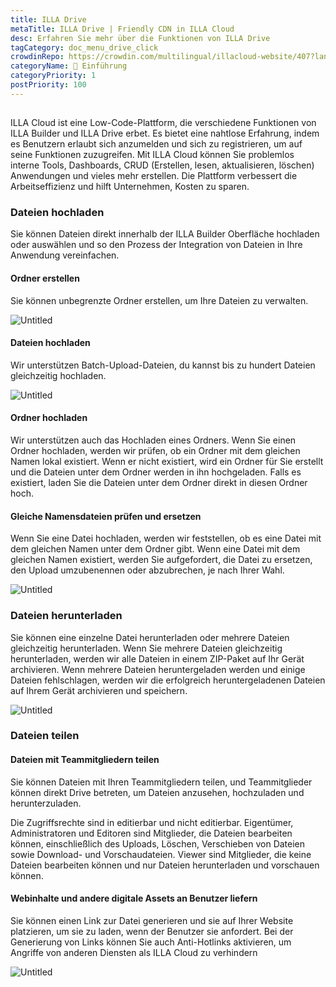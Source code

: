 ```yaml
---
title: ILLA Drive
metaTitle: ILLA Drive | Friendly CDN in ILLA Cloud
desc: Erfahren Sie mehr über die Funktionen von ILLA Drive
tagCategory: doc_menu_drive_click
crowdinRepo: https://crowdin.com/multilingual/illacloud-website/407?languages=de&filter=basic&value=0
categoryName: 👋 Einführung
categoryPriority: 1
postPriority: 100
---
```


## <h2 hidden>Was ist ILLA Laufwerk</h2>

ILLA Cloud ist eine Low-Code-Plattform, die verschiedene Funktionen von ILLA Builder und ILLA Drive erbet. Es bietet eine nahtlose Erfahrung, indem es Benutzern erlaubt sich anzumelden und sich zu registrieren, um auf seine Funktionen zuzugreifen. Mit ILLA Cloud können Sie problemlos interne Tools, Dashboards, CRUD (Erstellen, lesen, aktualisieren, löschen) Anwendungen und vieles mehr erstellen. Die Plattform verbessert die Arbeitseffizienz und hilft Unternehmen, Kosten zu sparen.

### Dateien hochladen

Sie können Dateien direkt innerhalb der ILLA Builder Oberfläche hochladen oder auswählen und so den Prozess der Integration von Dateien in Ihre Anwendung vereinfachen.

#### Ordner erstellen

Sie können unbegrenzte Ordner erstellen, um Ihre Dateien zu verwalten. 

![Untitled](https://cdn.illacloud.com/official-website/img/docs/drive/Untitled.png)

#### Dateien hochladen

Wir unterstützen Batch-Upload-Dateien, du kannst bis zu hundert Dateien gleichzeitig hochladen.

![Untitled](https://cdn.illacloud.com/official-website/img/docs/drive/Untitled%20(1).png)

#### Ordner hochladen

Wir unterstützen auch das Hochladen eines Ordners. Wenn Sie einen Ordner hochladen, werden wir prüfen, ob ein Ordner mit dem gleichen Namen lokal existiert. Wenn er nicht existiert, wird ein Ordner für Sie erstellt und die Dateien unter dem Ordner werden in ihn hochgeladen. Falls es existiert, laden Sie die Dateien unter dem Ordner direkt in diesen Ordner hoch.

#### Gleiche Namensdateien prüfen und ersetzen

Wenn Sie eine Datei hochladen, werden wir feststellen, ob es eine Datei mit dem gleichen Namen unter dem Ordner gibt. Wenn eine Datei mit dem gleichen Namen existiert, werden Sie aufgefordert, die Datei zu ersetzen, den Upload umzubenennen oder abzubrechen, je nach Ihrer Wahl. 

![Untitled](https://cdn.illacloud.com/official-website/img/docs/drive/Untitled%20(2).png)

### Dateien herunterladen

Sie können eine einzelne Datei herunterladen oder mehrere Dateien gleichzeitig herunterladen. Wenn Sie mehrere Dateien gleichzeitig herunterladen, werden wir alle Dateien in einem ZIP-Paket auf Ihr Gerät archivieren. Wenn mehrere Dateien heruntergeladen werden und einige Dateien fehlschlagen, werden wir die erfolgreich heruntergeladenen Dateien auf Ihrem Gerät archivieren und speichern.

![Untitled](https://cdn.illacloud.com/official-website/img/docs/drive/Untitled%20(3).png)

### Dateien teilen

#### Dateien mit Teammitgliedern teilen

Sie können Dateien mit Ihren Teammitgliedern teilen, und Teammitglieder können direkt Drive betreten, um Dateien anzusehen, hochzuladen und herunterzuladen. 

Die Zugriffsrechte sind in editierbar und nicht editierbar. Eigentümer, Administratoren und Editoren sind Mitglieder, die Dateien bearbeiten können, einschließlich des Uploads, Löschen, Verschieben von Dateien sowie Download- und Vorschaudateien. 
Viewer sind Mitglieder, die keine Dateien bearbeiten können und nur Dateien herunterladen und vorschauen können. 

#### Webinhalte und andere digitale Assets an Benutzer liefern

Sie können einen Link zur Datei generieren und sie auf Ihrer Website platzieren, um sie zu laden, wenn der Benutzer sie anfordert. Bei der Generierung von Links können Sie auch Anti-Hotlinks aktivieren, um Angriffe von anderen Diensten als ILLA Cloud zu verhindern

![Untitled](https://cdn.illacloud.com/official-website/img/docs/drive/Untitled%20(4).png)

